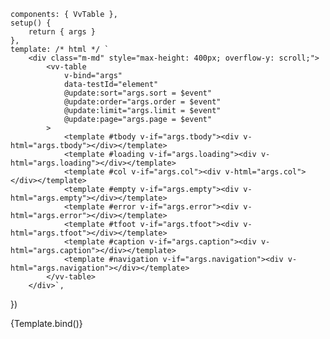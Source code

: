 
<Meta
	title="Components/Table"
	component={VvTable}
	args={defaultArgs}
	argTypes={argTypes}
/>

	components: { VvTable },
	setup() {
		return { args }
	},
	template: /* html */ `
		<div class="m-md" style="max-height: 400px; overflow-y: scroll;">
			<vv-table
				v-bind="args"
				data-testId="element"
				@update:sort="args.sort = $event"
				@update:order="args.order = $event"
				@update:limit="args.limit = $event"
				@update:page="args.page = $event"
			>
				<template #tbody v-if="args.tbody"><div v-html="args.tbody"></div></template>
				<template #loading v-if="args.loading"><div v-html="args.loading"></div></template>
				<template #col v-if="args.col"><div v-html="args.col"></div></template>
				<template #empty v-if="args.empty"><div v-html="args.empty"></div></template>
				<template #error v-if="args.error"><div v-html="args.error"></div></template>
				<template #tfoot v-if="args.tfoot"><div v-html="args.tfoot"></div></template>
				<template #caption v-if="args.caption"><div v-html="args.caption"></div></template>
				<template #navigation v-if="args.navigation"><div v-html="args.navigation"></div></template>
			</vv-table>
		</div>`,
})

<Canvas>
	<Story name="Default" play={defaultTest}>
		{Template.bind()}
	</Story>
</Canvas>
